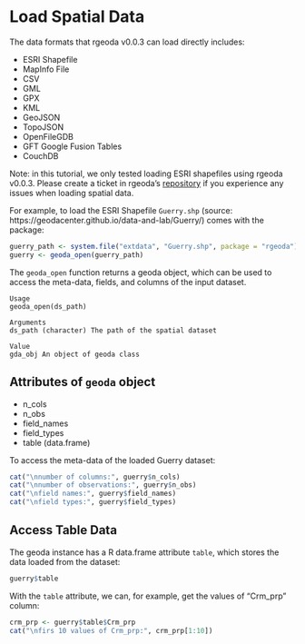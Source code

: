 # Load Spatial Data

The data formats that rgeoda v0.0.3 can load directly includes: 

* ESRI Shapefile
* MapInfo File
* CSV
* GML
* GPX 
* KML
* GeoJSON
* TopoJSON
* OpenFileGDB
* GFT Google Fusion Tables
* CouchDB 

Note: in this tutorial, we only tested loading ESRI shapefiles using rgeoda v0.0.3. Please create a ticket in rgeoda's [repository](https://github.com/lixun910/rgeoda/issues) if you experience any issues when loading spatial data. 

For example, to load the ESRI Shapefile `Guerry.shp` (source: https://geodacenter.github.io/data-and-lab/Guerry/) comes with the package:

```r
guerry_path <- system.file("extdata", "Guerry.shp", package = "rgeoda")
guerry <- geoda_open(guerry_path)
```

The `geoda_open` function returns a geoda object, which can be used to access the meta-data, fields, and columns of the input dataset.

```
Usage
geoda_open(ds_path)

Arguments
ds_path	(character) The path of the spatial dataset

Value
gda_obj An object of geoda class
```

## Attributes of `geoda` object

* n_cols
* n_obs
* field_names
* field_types
* table (data.frame)

To access the meta-data of the loaded Guerry dataset:
```r
cat("\nnumber of columns:", guerry$n_cols)
cat("\nnumber of observations:", guerry$n_obs)
cat("\nfield names:", guerry$field_names)
cat("\nfield types:", guerry$field_types)
```

## Access Table Data

The geoda instance has a R data.frame attribute `table`, which stores the data loaded from the dataset:

```r
guerry$table
```

With the `table` attribute, we can, for example, get the values of "Crm_prp" column:

```r
crm_prp <- guerry$table$Crm_prp
cat("\nfirs 10 values of Crm_prp:", crm_prp[1:10])
```


